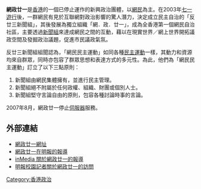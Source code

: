 '''網政廿一'''是[[香港|香港]]的一個已停止運作的新興政治團體，以[[网民|網民]]為主。在2003年[[七一遊行|七一遊行]]後，一群網民有見於互聯網對政治影響的驚人潛力，決定成立民主自治的「反廿三新聞組」，其後發展為獨立組織「網．政．廿一」，成為全香港第一個網民自治社區，主要透過[[新聞組|新聞組]]來達成網民之間的互動，藉以在現實世界／網上世界開拓議政空間及發掘政治議題，促進市民議政氣氛。

反廿三新聞組組聞認為，「網民民主運動」如同各種[[民主運動|民主運動]]一樣，其動力和資源均來自群眾，同時亦包容了群眾思想和表達方式的多元性。為此，他們為「網民民主運動」訂立了以下三點原則：
# 新聞組由網民集體擁有，並進行民主管理。 
# 新聞組絕不附屬於任何政權、組織、財團或個別人士。 
# 新聞組堅守言論自由的原則，包容各種討論時事的言論。

2007年8月，網政廿一停止[[伺服器|伺服器]]服務。

==外部連結==
* [https://web.archive.org/web/20050809014817/http://www.ep21.org/ 網政廿一網址]
* [https://web.archive.org/web/20070818022554/http://www.e-politics21.org/content/view/37/41/ 網政廿一在明報的報導]
* [https://web.archive.org/web/20070929083208/http://www.inmediahk.net/public/search?q1=%E7%B6%B2%E6%94%BF%E5%BB%BF%E4%B8%80 inMedia 關於網政廿一的報導]
* [http://studentreporter.mingpao.com/cfm/com_OldContent2.cfm?Category=activityspecial&Content_ID=552&Year=9\ 明報校園記者關於網政廿一的訪問]{{dead link|date=2018年4月 |bot=InternetArchiveBot |fix-attempted=yes }}
{{HK-govpoli-stub}}
[[Category:香港政治|Category:香港政治]]
